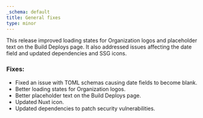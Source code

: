 ```yaml
---
_schema: default
title: General fixes
type: minor
---
```

This release improved loading states for Organization logos and placeholder text on the Build Deploys page. It also addressed issues affecting the date field and updated dependencies and SSG icons.

### Fixes:

* Fixed an issue with TOML schemas causing date fields to become blank.
* Better loading states for Organization logos.
* Better placeholder text on the Build Deploys page.
* Updated Nuxt icon.
* Updated dependencies to patch security vulnerabilities.